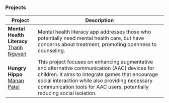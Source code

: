 ### Projects 
| Project                                                | Description                                                                                                                                                                                                                                                                    |
|--------------------------------------------------------|--------------------------------------------------------------------------------------------------------------------------------------------------------------------------------------------------------------------------------------------------------------------------------|
| **Mental Health Literacy**<br/>[Thanh Nguyen](mailto:thanh.png@temple.edu) | Mental health literacy app addresses those who potentially need mental health care, but have concerns about treatment, promoting openness to counseling.                                                                                                                       |
| **Hungry Hippo**<br/>[Manan Patel](mailto:manan@temple.edu)                | This project focuses on enhancing augmentative and alternative communication (AAC) devices for children. It aims to integrate games that encourage social interaction while also providing necessary communication tools for AAC users, potentially reducing social isolation. |

